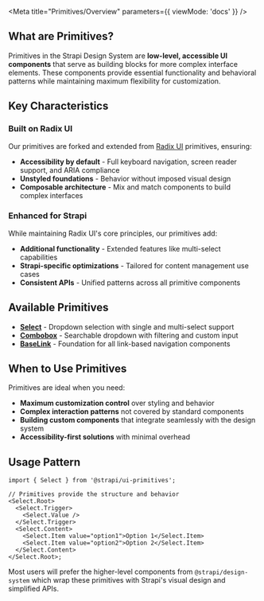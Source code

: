 
<Meta title="Primitives/Overview" parameters={{ viewMode: 'docs' }} />

<Title>Overview</Title>

## What are Primitives?

Primitives in the Strapi Design System are **low-level, accessible UI components** that serve as building blocks for
more complex interface elements. These components provide essential functionality and behavioral patterns while
maintaining maximum flexibility for customization.

## Key Characteristics

### Built on Radix UI

Our primitives are forked and extended from [Radix UI](https://www.radix-ui.com/) primitives, ensuring:

- **Accessibility by default** - Full keyboard navigation, screen reader support, and ARIA compliance
- **Unstyled foundations** - Behavior without imposed visual design
- **Composable architecture** - Mix and match components to build complex interfaces

### Enhanced for Strapi

While maintaining Radix UI's core principles, our primitives add:

- **Additional functionality** - Extended features like multi-select capabilities
- **Strapi-specific optimizations** - Tailored for content management use cases
- **Consistent APIs** - Unified patterns across all primitive components

## Available Primitives

- **[Select](../?path=/docs/primitives-select--docs)** - Dropdown selection with single and multi-select support
- **[Combobox](../?path=/docs/primitives-combobox--docs)** - Searchable dropdown with filtering and custom input
- **[BaseLink](../?path=/docs/primitives-baselink--docs)** - Foundation for all link-based navigation components

## When to Use Primitives

Primitives are ideal when you need:

- **Maximum customization control** over styling and behavior
- **Complex interaction patterns** not covered by standard components
- **Building custom components** that integrate seamlessly with the design system
- **Accessibility-first solutions** with minimal overhead

## Usage Pattern

```tsx
import { Select } from '@strapi/ui-primitives';

// Primitives provide the structure and behavior
<Select.Root>
  <Select.Trigger>
    <Select.Value />
  </Select.Trigger>
  <Select.Content>
    <Select.Item value="option1">Option 1</Select.Item>
    <Select.Item value="option2">Option 2</Select.Item>
  </Select.Content>
</Select.Root>;
```

Most users will prefer the higher-level components from `@strapi/design-system` which wrap these primitives with
Strapi's visual design and simplified APIs.
